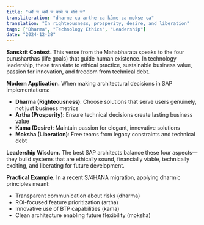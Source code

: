 ```yaml
---
title: "धर्मे च अर्थे च कामे च मोक्षे च"
transliteration: "dharme ca arthe ca kāme ca mokṣe ca"
translation: "In righteousness, prosperity, desire, and liberation"
tags: ["Dharma", "Technology Ethics", "Leadership"]
date: "2024-12-28"
---
```


**Sanskrit Context.** This verse from the Mahabharata speaks to the four purusharthas (life goals) that guide human existence. In technology leadership, these translate to ethical practice, sustainable business value, passion for innovation, and freedom from technical debt.

**Modern Application.** When making architectural decisions in SAP implementations:

- **Dharma (Righteousness)**: Choose solutions that serve users genuinely, not just business metrics
- **Artha (Prosperity)**: Ensure technical decisions create lasting business value
- **Kama (Desire)**: Maintain passion for elegant, innovative solutions
- **Moksha (Liberation)**: Free teams from legacy constraints and technical debt

**Leadership Wisdom.** The best SAP architects balance these four aspects—they build systems that are ethically sound, financially viable, technically exciting, and liberating for future development.

**Practical Example.** In a recent S/4HANA migration, applying dharmic principles meant:
- Transparent communication about risks (dharma)
- ROI-focused feature prioritization (artha) 
- Innovative use of BTP capabilities (kama)
- Clean architecture enabling future flexibility (moksha)